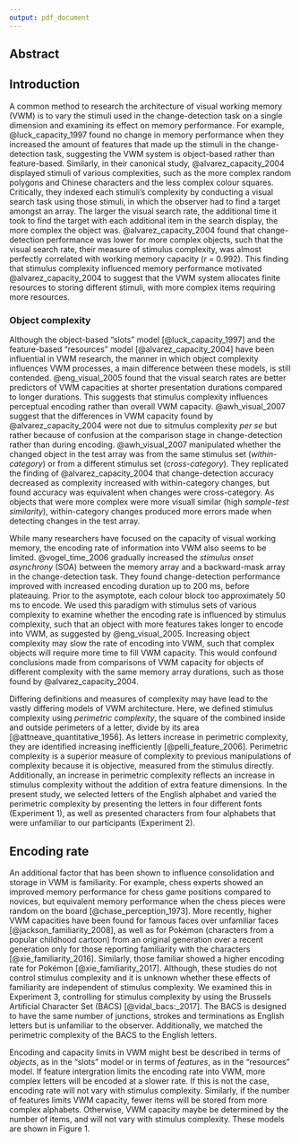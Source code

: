 ```yaml
---
output: pdf_document
---
```


## Abstract

## Introduction

A common method to research the architecture of visual working memory (VWM) is to vary the stimuli used in the change-detection task on a single dimension and examining its effect on memory performance. For example, @luck_capacity_1997 found no change in memory performance when they increased the amount of features that made up the stimuli in the change-detection task, suggesting the VWM system is object-based rather than feature-based. Similarly, in their canonical study, @alvarez_capacity_2004 displayed stimuli of various complexities, such as the more complex random polygons and Chinese characters and the less complex colour squares. Critically, they indexed each stimuli's complexity by conducting a visual search task using those stimuli, in which the observer had to find a target amongst an array. The larger the visual search rate, the additional time it took to find the target with each additional item in the search display, the more complex the object was. @alvarez_capacity_2004 found that change-detection performance was lower for more complex objects, such that the visual search rate, their measure of stimulus complexity, was almost perfectly correlated with working memory capacity (*r* = 0.992). This finding that stimulus complexity influenced memory performance motivated @alvarez_capacity_2004 to suggest that the VWM system allocates finite resources to storing different stimuli, with more complex items requiring more resources. 

### Object complexity
Although the object-based "slots" model [@luck_capacity_1997] and the feature-based "resources" model [@alvarez_capacity_2004] have been influential in VWM research, the manner in which object complexity influences VWM processes, a main difference between these models, is still contended. @eng_visual_2005 found that the visual search rates are better predictors of VWM capacities at shorter presentation durations compared to longer durations. This suggests that stimulus complexity influences perceptual encoding rather than overall VWM capacity. @awh_visual_2007 suggest that the differences in VWM capacity found by @alvarez_capacity_2004 were not due to sitmulus complexity *per se* but rather because of confusion at the comparison stage in change-detection rather than during encoding. @awh_visual_2007 manipulated whether the changed object in the test array was from the same stimulus set (*within-category*) or from a different stimulus set (*cross-category*). They replicated the finding of @alvarez_capacity_2004 that change-detection accuracy decreased as complexity increased with within-category changes, but found accuracy was equivalent when changes were cross-category. As objects that were more complex were more visuall similar (high *sample-test similarity*), within-category changes produced more errors made when detecting changes in the test array.

While many researchers have focused on the capacity of visual working memory, the encoding rate of information into VWM also seems to be limited. @vogel_time_2006 gradually increased the *stimulus onset asynchrony* (SOA) between the memory array and a backward-mask array in the change-detection task. They found change-detection performance improved with increased encoding duration up to 200 ms, before plateauing. Prior to the asymptote, each colour block too approximately 50 ms to encode. We used this paradigm with stimulus sets of various complexity to examine whether the encoding rate is influenced by stimulus complexity, such that an object with more features takes longer to encode into VWM, as suggested by @eng_visual_2005. Increasing object complexity may slow the rate of encoding into VWM, such that complex objects will require more time to fill VWM capacity. This would confound conclusions made from comparisons of VWM capacity for objects of different complexity with the same memory array durations, such as those found by @alvarez_capacity_2004.

Differing definitions and measures of complexity may have lead to the vastly differing models of VWM architecture. Here, we defined stimulus complexity using *perimetric complexity*, the square of the combined inside and outside perimeters of a letter, divide by its area [@attneave_quantitative_1956]. As letters increase in perimetric complexity, they are identified increasing inefficiently [@pelli_feature_2006]. Perimetric complexity is a superior measure of complexity to previous manipulations of complexity because it is objective, measured from the stimulus directly. Additionally, an increase in perimetric complexity reflects an increase in stimulus complexity without the addition of extra feature dimensions. In the present study, we selected letters of the English alphabet and varied the perimetric complexity by presenting the letters in four different fonts (Experiment 1), as well as presented characters from four alphabets that were unfamiliar to our participants (Experiment 2).


## Encoding rate

An additional factor that has been shown to influence consolidation and storage in VWM is familiarity. For example, chess experts showed an improved memory performance for chess game positions compared to novices, but equivalent memory performance when the chess pieces were random on the board [@chase_perception_1973]. More recently, higher VWM capacities have been found for famous faces over unfamiliar faces [@jackson_familiarity_2008], as well as for Pokémon (characters from a popular childhood cartoon) from an original generation over a recent generation only for those reporting familiarity with the characters [@xie_familiarity_2016]. Similarly, those familiar showed a higher encoding rate for Pokémon [@xie_familiarity_2017]. Although, these studies do not control stimulus complexity and it is unknown whether these effects of familiarity are independent of stimulus complexity. We examined this in Experiment 3, controlling for stimulus complexity by using the Brussels Artificial Character Set (BACS) [@vidal_bacs:_2017]. The BACS is designed to have the same number of junctions, strokes and terminations as English letters but is unfamiliar to the observer. Additionally, we matched the perimetric complexity of the BACS to the English letters. 

Encoding and capacity limits in VWM might best be described in terms of *objects*, as in the "slots" model or in terms of *features*, as in the "resources" model. If feature intergration limits the encoding rate into VWM, more complex letters will be encoded at a slower rate. If this is not the case, encoding rate will not vary with stimulus complexity. Similarly, if the number of features limits VWM capacity, fewer items will be stored from more complex alphabets. Otherwise, VWM capacity maybe be determined by the number of items, and will not vary with stimulus complexity. These models are shown in Figure 1.


